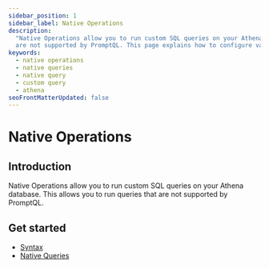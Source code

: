 ```yaml
---
sidebar_position: 1
sidebar_label: Native Operations
description:
  "Native Operations allow you to run custom SQL queries on your Athena database. This allows you to run queries that
  are not supported by PromptQL. This page explains how to configure various types of native queries in PromptQL."
keywords:
  - native operations
  - native queries
  - native query
  - custom query
  - athena
seoFrontMatterUpdated: false
---
```


# Native Operations

## Introduction

Native Operations allow you to run custom SQL queries on your Athena database. This allows you to run queries that are not supported by PromptQL.

## Get started

- [Syntax](/reference/connectors/nativeQuerySyntax.mdx)
- [Native Queries](/reference/connectors/athena/native-operations/native-queries.mdx)
